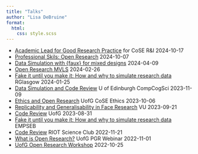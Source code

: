 ```yaml
---
title: "Talks"
author: "Lisa DeBruine"
format: 
  html:
    css: style.scss
---
```


* [Academic Lead for Good Research Practice](ALfGRP) for CoSE R&I 2024-10-17
* [Professional Skils: Open Research](prof-skills-open-res) 2024-10-07
* [Data Simulation with {faux} for mixed designs](lmemsim-2024/) 2024-04-09
* [Open Research MVLS](UofG-open-res-MVLS) 2024-02-26
* [Fake it until you make it: How and why to simulate research data](RGlasgow-fake-it-2024/) RGlasgow 2024-01-25 
* [Data Simulation and Code Review](CompCogSci-2023) U of Edinburgh CompCogSci 2023-11-09
* [Ethics and Open Research](UofG-open-res-ethics) UofG CoSE Ethics 2023-10-06
* [Replicability and Generalisability in Face Research](rep-gen-faces/) VU 2023-09-21
* [Code Review](code-review/) UofG 2023-08-31
* [Fake it until you make it: How and why to simulate research data](EMPSEB-fake-it-2023/) EMPSEB 
* [Code Review](RIOT-code-review-2022/) RIOT Science Club 2022-11-21
* [What is Open Research?](UofG-OR-PGR-2022/) UofG PGR Webinar 2022-11-01
* [UofG Open Research Workshop](UofG-open-res/) 2022-10-25
